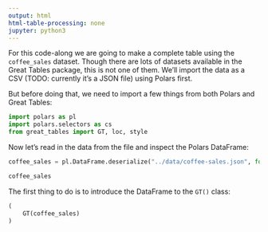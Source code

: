 ```yaml
---
output: html
html-table-processing: none
jupyter: python3
---
```


For this code-along we are going to make a complete table using the `coffee_sales` dataset. Though there are lots of datasets available in the Great Tables package, this is not one of them. We'll import the data as a CSV (TODO: currently it's a JSON file) using Polars first.

But before doing that, we need to import a few things from both Polars and Great Tables:

```python
import polars as pl
import polars.selectors as cs
from great_tables import GT, loc, style
```

Now let's read in the data from the file and inspect the Polars DataFrame: 

```python
coffee_sales = pl.DataFrame.deserialize("../data/coffee-sales.json", format="json")

coffee_sales
```

The first thing to do is to introduce the DataFrame to the `GT()` class:

```python
(
    GT(coffee_sales)
)
```



